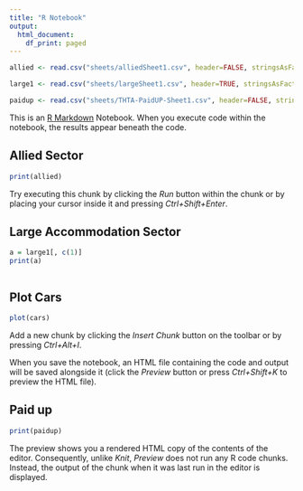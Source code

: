 ```yaml
---
title: "R Notebook"
output:
  html_document:
    df_print: paged
---
```




```r
allied <- read.csv("sheets/alliedSheet1.csv", header=FALSE, stringsAsFactors=FALSE)
```

```r
large1 <- read.csv("sheets/largeSheet1.csv", header=TRUE, stringsAsFactors=FALSE)
```





```r
paidup <- read.csv("sheets/THTA-PaidUP-Sheet1.csv", header=FALSE, stringsAsFactors = FALSE)

```
This is an [R Markdown](http://rmarkdown.rstudio.com) Notebook. When you execute code within the notebook, the results appear beneath the code. 

## Allied Sector

```r
print(allied)
```



Try executing this chunk by clicking the *Run* button within the chunk or by placing your cursor inside it and pressing *Ctrl+Shift+Enter*. 


## Large Accommodation Sector

```r

a = large1[, c(1)]
print(a)



```



## Plot Cars

```r
plot(cars)
```

Add a new chunk by clicking the *Insert Chunk* button on the toolbar or by pressing *Ctrl+Alt+I*.

When you save the notebook, an HTML file containing the code and output will be saved alongside it (click the *Preview* button or press *Ctrl+Shift+K* to preview the HTML file).

## Paid up

```r
print(paidup)
```

The preview shows you a rendered HTML copy of the contents of the editor. Consequently, unlike *Knit*, *Preview* does not run any R code chunks. Instead, the output of the chunk when it was last run in the editor is displayed.
